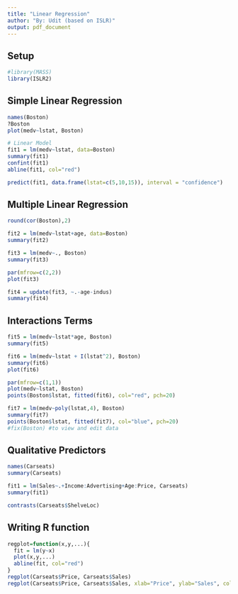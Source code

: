 ---
title: "Linear Regression"
author: "By: Udit (based on ISLR)"
output: pdf_document
---

## Setup
```{r}
#library(MASS)
library(ISLR2)
```

## Simple Linear Regression
```{r}
names(Boston)
?Boston
plot(medv~lstat, Boston)

# Linear Model
fit1 = lm(medv~lstat, data=Boston)
summary(fit1)
confint(fit1)
abline(fit1, col="red")

predict(fit1, data.frame(lstat=c(5,10,15)), interval = "confidence")

```

## Multiple Linear Regression
```{r}
round(cor(Boston),2)

fit2 = lm(medv~lstat+age, data=Boston)
summary(fit2)

fit3 = lm(medv~., Boston)
summary(fit3)

par(mfrow=c(2,2))
plot(fit3)

fit4 = update(fit3, ~.-age-indus)
summary(fit4)
```

## Interactions Terms
```{r}
fit5 = lm(medv~lstat*age, Boston)
summary(fit5)

fit6 = lm(medv~lstat + I(lstat^2), Boston)
summary(fit6)
plot(fit6)

par(mfrow=c(1,1))
plot(medv~lstat, Boston)
points(Boston$lstat, fitted(fit6), col="red", pch=20)

fit7 = lm(medv~poly(lstat,4), Boston)
summary(fit7)
points(Boston$lstat, fitted(fit7), col="blue", pch=20)
#fix(Boston) #to view and edit data
```

## Qualitative Predictors
```{r}
names(Carseats)
summary(Carseats)

fit1 = lm(Sales~.+Income:Advertising+Age:Price, Carseats)
summary(fit1)

contrasts(Carseats$ShelveLoc)
```

## Writing R function
```{r}
regplot=function(x,y,...){
  fit = lm(y~x)
  plot(x,y,...)
  abline(fit, col="red")
}
regplot(Carseats$Price, Carseats$Sales)
regplot(Carseats$Price, Carseats$Sales, xlab="Price", ylab="Sales", col="blue", pch=20)
```
